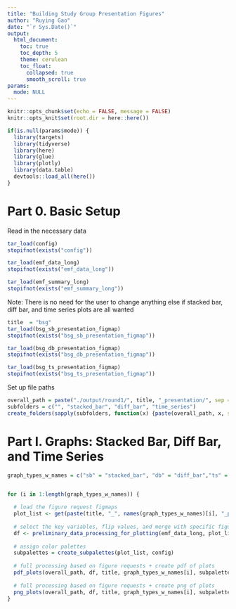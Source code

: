 ```yaml
---
title: "Building Study Group Presentation Figures"
author: "Ruying Gao"
date: "`r Sys.Date()`"
output: 
  html_document:
    toc: true
    toc_depth: 5
    theme: cerulean
    toc_float: 
      collapsed: true
      smooth_scroll: true
params:
  mode: NULL
---
```


```r
knitr::opts_chunk$set(echo = FALSE, message = FALSE)
knitr::opts_knit$set(root.dir = here::here())
```

```r
if(is.null(params$mode)) {
  library(targets)
  library(tidyverse)
  library(here)
  library(glue)
  library(plotly)
  library(data.table)
  devtools::load_all(here())
}
```

# Part 0. Basic Setup 

Read in the necessary data

```r
tar_load(config)
stopifnot(exists("config"))

tar_load(emf_data_long)
stopifnot(exists("emf_data_long"))

tar_load(emf_summary_long)
stopifnot(exists("emf_summary_long"))
```

Note: There is no need for the user to change anything else if stacked bar, diff bar, and time series plots are all wanted

```r
title  = "bsg"
tar_load(bsg_sb_presentation_figmap)
stopifnot(exists("bsg_sb_presentation_figmap"))

tar_load(bsg_db_presentation_figmap)
stopifnot(exists("bsg_db_presentation_figmap"))

tar_load(bsg_ts_presentation_figmap)
stopifnot(exists("bsg_ts_presentation_figmap"))
```


Set up file paths 

```r
overall_path = paste("./output/round1/", title, "_presentation/", sep = "")
subfolders = c("", "stacked_bar", "diff_bar", "time_series")
create_folders(sapply(subfolders, function(x) {paste(overall_path, x, sep = "")}))
```


# Part I. Graphs: Stacked Bar, Diff Bar, and Time Series
 
```r

graph_types_w_names = c("sb" = "stacked_bar", "db" = "diff_bar","ts" = "time_series")


for (i in 1:length(graph_types_w_names)) {
  
  # load the figure request figmaps
  plot_list <- get(paste(title, "_", names(graph_types_w_names)[i], "_presentation_figmap", sep = ""))
  
  # select the key variables, flip values, and merge with specific figure requests
  df <- preliminary_data_processing_for_plotting(emf_data_long, plot_list)
  
  # assign color palettes
  subpalettes = create_subpalettes(plot_list, config)
  
  # full processing based on figure requests + create pdf of plots 
  pdf_plots(overall_path, df, title, graph_types_w_names[i], subpalettes, config)
  
  # full processing based on figure requests + create png of plots
  png_plots(overall_path, df, title, graph_types_w_names[i], subpalettes, config)
}
```


